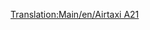 [[Translation:Main/en/Airtaxi A21]]{{Template:Navbox Légi járművek/Hu}}
{{Template:Repülőgépek/Hu
|Name=Légitaxi A21
|Image=[[File:en/AirbusA300.png|Airtaxi A21]]
|Cost=41.015 (82,030)
|Speed=947 km/h (592 MPH)
|Annual=6.609 (13,218)
|Designed=1973
|Lifespan=24
|Capacity=260 utas és 30 csomag levél
|Description=Ahhoz képest, hogy a légitaxik közt az első, egész jó.
|Real-life=[http://hu.wikipedia.org/wiki/Airbus_A300 Airbus A300]
}}